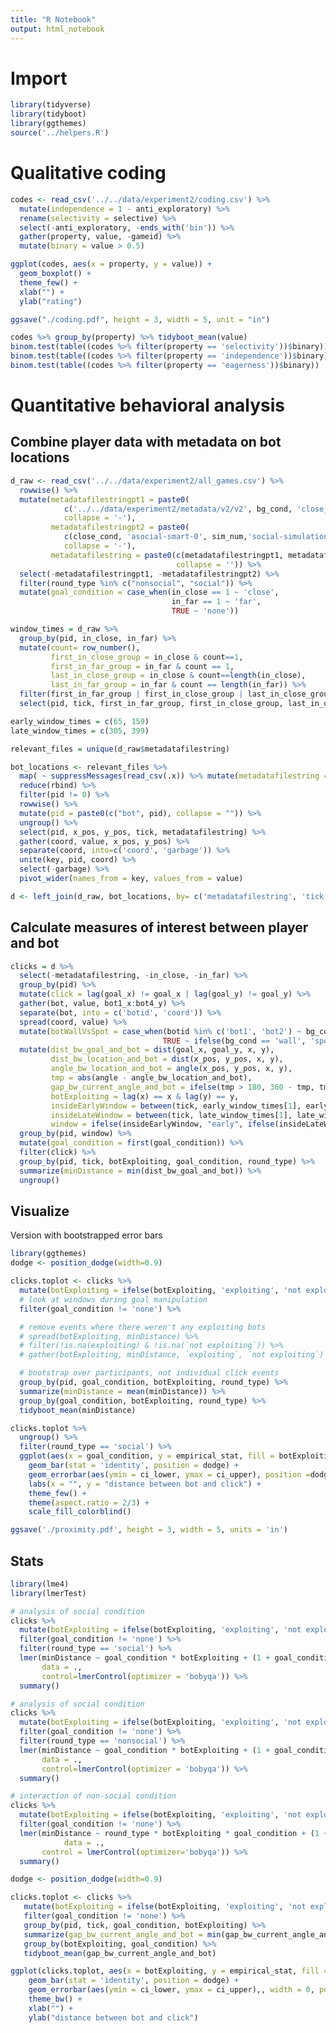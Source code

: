 ```yaml
---
title: "R Notebook"
output: html_notebook
---
```


# Import 

```r
library(tidyverse)
library(tidyboot)
library(ggthemes)
source('../helpers.R')
```

# Qualitative coding

```r
codes <- read_csv('../../data/experiment2/coding.csv') %>%
  mutate(independence = 1 - anti_exploratory) %>%
  rename(selectivity = selective) %>%
  select(-anti_exploratory, -ends_with('bin')) %>%
  gather(property, value, -gameid) %>%
  mutate(binary = value > 0.5)

ggplot(codes, aes(x = property, y = value)) +
  geom_boxplot() +
  theme_few() +
  xlab("") +
  ylab("rating")

ggsave("./coding.pdf", height = 3, width = 5, unit = "in")
```

```r
codes %>% group_by(property) %>% tidyboot_mean(value)
binom.test(table((codes %>% filter(property == 'selectivity'))$binary))
binom.test(table((codes %>% filter(property == 'independence'))$binary))
binom.test(table((codes %>% filter(property == 'eagerness'))$binary))
```

# Quantitative behavioral analysis

## Combine player data with metadata on bot locations

```r
d_raw <- read_csv('../../data/experiment2/all_games.csv') %>%
  rowwise() %>%
  mutate(metadatafilestringpt1 = paste0(
            c('../../data/experiment2/metadata/v2/v2', bg_cond, 'close_'), 
            collapse = '-'), 
         metadatafilestringpt2 = paste0(
            c(close_cond, 'asocial-smart-0', sim_num,'social-simulation.csv'),
            collapse = '-'),
         metadatafilestring = paste0(c(metadatafilestringpt1, metadatafilestringpt2),
                                     collapse = '')) %>%
  select(-metadatafilestringpt1, -metadatafilestringpt2) %>%
  filter(round_type %in% c("nonsocial", "social")) %>%
  mutate(goal_condition = case_when(in_close == 1 ~ 'close',
                                    in_far == 1 ~ 'far',
                                    TRUE ~ 'none'))

window_times = d_raw %>%
  group_by(pid, in_close, in_far) %>%
  mutate(count= row_number(), 
         first_in_close_group = in_close & count==1,
         first_in_far_group = in_far & count == 1,
         last_in_close_group = in_close & count==length(in_close),
         last_in_far_group = in_far & count == length(in_far)) %>%
  filter(first_in_far_group | first_in_close_group | last_in_close_group | last_in_far_group) %>%
  select(pid, tick, first_in_far_group, first_in_close_group, last_in_close_group, last_in_far_group)

early_window_times = c(65, 159)
late_window_times = c(305, 399)
```

```r
relevant_files = unique(d_raw$metadatafilestring)

bot_locations <- relevant_files %>% 
  map( ~ suppressMessages(read_csv(.x)) %>% mutate(metadatafilestring = .x)) %>% 
  reduce(rbind) %>%
  filter(pid != 0) %>%
  rowwise() %>%
  mutate(pid = paste0(c("bot", pid), collapse = "")) %>%
  ungroup() %>%
  select(pid, x_pos, y_pos, tick, metadatafilestring) %>%
  gather(coord, value, x_pos, y_pos) %>% 
  separate(coord, into=c('coord', 'garbage')) %>%
  unite(key, pid, coord) %>% 
  select(-garbage) %>% 
  pivot_wider(names_from = key, values_from = value) 

d <- left_join(d_raw, bot_locations, by= c('metadatafilestring', 'tick')) 
```

## Calculate measures of interest between player and bot

```r
clicks = d %>% 
  select(-metadatafilestring, -in_close, -in_far) %>%
  group_by(pid) %>%
  mutate(click = lag(goal_x) != goal_x | lag(goal_y) != goal_y) %>%
  gather(bot, value, bot1_x:bot4_y) %>%
  separate(bot, into = c('botid', 'coord')) %>%
  spread(coord, value) %>%
  mutate(botWallVsSpot = case_when(botid %in% c('bot1', 'bot2') ~ bg_cond,
                                  TRUE ~ ifelse(bg_cond == 'wall', 'spot', 'wall'))) %>%
  mutate(dist_bw_goal_and_bot = dist(goal_x, goal_y, x, y),
         dist_bw_location_and_bot = dist(x_pos, y_pos, x, y),
         angle_bw_location_and_bot = angle(x_pos, y_pos, x, y),
         tmp = abs(angle - angle_bw_location_and_bot),
         gap_bw_current_angle_and_bot = ifelse(tmp > 180, 360 - tmp, tmp),
         botExploiting = lag(x) == x & lag(y) == y,
         insideEarlyWindow = between(tick, early_window_times[1], early_window_times[2]),
         insideLateWindow = between(tick, late_window_times[1], late_window_times[2]),
         window = ifelse(insideEarlyWindow, "early", ifelse(insideLateWindow, "late", "none"))) %>%
  group_by(pid, window) %>%
  mutate(goal_condition = first(goal_condition)) %>%
  filter(click) %>%
  group_by(pid, tick, botExploiting, goal_condition, round_type) %>%
  summarize(minDistance = min(dist_bw_goal_and_bot)) %>%
  ungroup()

```

## Visualize

Version with bootstrapped error bars

```r
library(ggthemes)
dodge <- position_dodge(width=0.9)

clicks.toplot <- clicks %>% 
  mutate(botExploiting = ifelse(botExploiting, 'exploiting', 'not exploiting')) %>%
  # look at windows during goal manipulation
  filter(goal_condition != 'none') %>% 

  # remove events where there weren't any exploiting bots
  # spread(botExploiting, minDistance) %>%
  # filter(!is.na(exploiting) & !is.na(`not exploiting`)) %>%
  # gather(botExploiting, minDistance, `exploiting`, `not exploiting`) %>%

  # bootstrap over participants, not individual click events
  group_by(pid, goal_condition, botExploiting, round_type) %>%
  summarize(minDistance = mean(minDistance)) %>% 
  group_by(goal_condition, botExploiting, round_type) %>%
  tidyboot_mean(minDistance) 

clicks.toplot %>%
  ungroup() %>%
  filter(round_type == 'social') %>%
  ggplot(aes(x = goal_condition, y = empirical_stat, fill = botExploiting)) +
    geom_bar(stat = 'identity', position = dodge) +
    geom_errorbar(aes(ymin = ci_lower, ymax = ci_upper), position =dodge, width = 0) +
    labs(x = "", y = "distance between bot and click") +
    theme_few() +
    theme(aspect.ratio = 2/3) +
    scale_fill_colorblind()

ggsave('./proximity.pdf', height = 3, width = 5, units = 'in')
```

## Stats

```r
library(lme4)
library(lmerTest)

# analysis of social condition
clicks %>%
  mutate(botExploiting = ifelse(botExploiting, 'exploiting', 'not exploiting')) %>%
  filter(goal_condition != 'none') %>%
  filter(round_type == 'social') %>%
  lmer(minDistance ~ goal_condition * botExploiting + (1 + goal_condition * botExploiting| pid),
       data = .,
       control=lmerControl(optimizer = 'bobyqa')) %>%
  summary()
```

```r
# analysis of social condition
clicks %>%
  mutate(botExploiting = ifelse(botExploiting, 'exploiting', 'not exploiting')) %>%
  filter(goal_condition != 'none') %>%
  filter(round_type == 'nonsocial') %>%
  lmer(minDistance ~ goal_condition * botExploiting + (1 + goal_condition * botExploiting| pid),
       data = .,
       control=lmerControl(optimizer = 'bobyqa')) %>%
  summary()
```

```r
# interaction of non-social condition
clicks %>%
  mutate(botExploiting = ifelse(botExploiting, 'exploiting', 'not exploiting')) %>%
  filter(goal_condition != 'none') %>%
  lmer(minDistance ~ round_type * botExploiting * goal_condition + (1 + round_type + botExploiting * goal_condition | pid),
            data = .,
       control = lmerControl(optimizer='bobyqa')) %>%
  summary()
```

```r
dodge <- position_dodge(width=0.9)

clicks.toplot <- clicks %>% 
   mutate(botExploiting = ifelse(botExploiting, 'exploiting', 'not exploiting')) %>%
   filter(goal_condition != 'none') %>% 
   group_by(pid, tick, goal_condition, botExploiting) %>%
   summarize(gap_bw_current_angle_and_bot = min(gap_bw_current_angle_and_bot)) %>%
   group_by(botExploiting, goal_condition) %>%
   tidyboot_mean(gap_bw_current_angle_and_bot) 

ggplot(clicks.toplot, aes(x = botExploiting, y = empirical_stat, fill = goal_condition)) +
    geom_bar(stat = 'identity', position = dodge) +
    geom_errorbar(aes(ymin = ci_lower, ymax = ci_upper),, width = 0, position = dodge) +
    theme_bw() +
    xlab("") +
    ylab("distance between bot and click") 
```